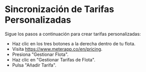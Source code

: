 # Sincronización de Tarifas Personalizadas

Sigue los pasos a continuación para crear tarifas personalizadas:

*  Haz clic en los tres botones a la derecha dentro de tu flota.
*  Visita https://www.meterapp.co/en/pricing.
*  Presiona "Gestionar Flota".
*  Haz clic en "Gestionar Tarifas de Flota".
*  Pulsa "Añadir Tarifa".
